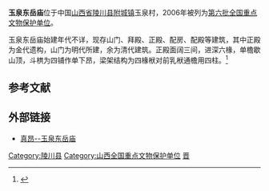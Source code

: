{{coord|35|40|56|N|113|11|25|E|display=title|scale:10000}}
{{文物保护单位
| 级别 = 全国
| 名称 = 玉泉东岳庙
| 图片 = 
| 所在 = [[山西省|山西省]][[陵川县|陵川县]]
| 分类 = 古建筑
| 时代 = 金至清
| 编号 = [[第六批全国重点文物保护单位|第六批]]第376项
| 登录 = 2006年5月25日
}}

'''玉泉东岳庙'''位于中国[[山西省|山西省]][[陵川县|陵川县]][[附城镇|附城镇]]玉泉村，2006年被列为[[第六批全国重点文物保护单位|第六批全国重点文物保护单位]]。

玉泉东岳庙始建年代不详，现存山门、拜殿、正殿、配房、配殿等建筑，其中正殿为金代遗构，山门为明代所建，余为清代建筑。正殿面阔三间，进深六椽，单檐歇山顶，斗栱为四铺作单下昂，梁架结构为四椽栿对前乳栿通檐用四柱。<ref>{{Cite book |author=国家文物局 编 |title=全国重点文物保护单位（第六批）·第Ⅳ卷 |publisher=文物出版社 |year=2008 |isbn=978-7-5010-2446-9 |pages=303 }}</ref>

==参考文献==
{{reflist}}

==外部链接==
*[http://hi.baidu.com/fjrh/blog/item/7df0942b00c80bf7e7cd40a1.html 真昂--玉泉东岳庙]{{Dead link|date=2020年4月 |bot=InternetArchiveBot |fix-attempted=yes }}

{{山西全国重点文物保护单位}}
{{中国木构建筑 (唐-宋)}}

{{DEFAULTSORT:yu}}
[[Category:陵川县|Category:陵川县]]
[[Category:山西全国重点文物保护单位|Category:山西全国重点文物保护单位]]
[[Category:东岳庙|晋]]
